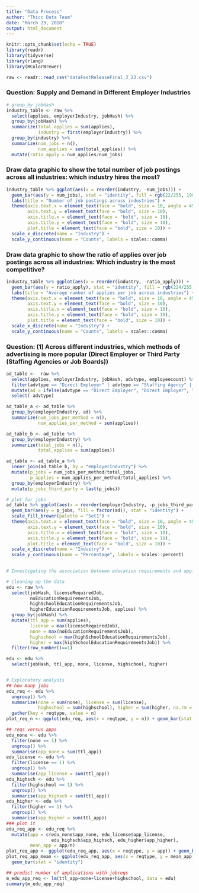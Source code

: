 ```yaml
---
title: "Data Process"
author: "Thicc Data Team"
date: "March 23, 2018"
output: html_document
---
```


```r
knitr::opts_chunk$set(echo = TRUE)
library(readr)
library(tidyverse)
library(rlang)
library(RColorBrewer)
```

```r
raw <- readr::read_csv("dataFestReleaseFinal_3_23.csv")
```

### Question: Supply and Demand in Different Employer Industries
```r
# group_by jobHash
industry_table <- raw %>%
  select(applies, employerIndustry, jobHash) %>%
  group_by(jobHash) %>%
  summarize(total_applies = sum(applies),
            industry = first(employerIndustry)) %>%
  group_by(industry) %>%
  summarize(num_jobs = n(),
            num_applies = sum(total_applies)) %>%
  mutate(ratio_apply = num_applies/num_jobs) 
```

### Draw data graphic to show the total number of job postings across all industries: which industry hires the most?
```r
industry_table %>% ggplot(aes(x = reorder(industry, -num_jobs))) +
  geom_bar(aes(y = num_jobs), stat = "identity", fill = rgb(22/255, 199/255, 102/255)) +
  labs(title = "Number of job postings across industries") +
  theme(axis.text.x = element_text(face = "bold", size = 10, angle = 45), 
        axis.text.y = element_text(face = "bold", size = 10), 
        axis.title.x = element_text(face = "bold", size = 10), 
        axis.title.y = element_text(face = "bold", size = 10),
        plot.title = element_text(face = "bold", size = 10)) + 
  scale_x_discrete(name = "Industry") +
  scale_y_continuous(name = "Counts", labels = scales::comma)  
```

### Draw data graphic to show the ratio of applies over job postings across all industries: Which industry is the most competitive?
```r
industry_table %>% ggplot(aes(x = reorder(industry, -ratio_apply))) +
  geom_bar(aes(y = ratio_apply), stat = "identity", fill = rgb(224/255, 132/255, 13/255)) +
  labs(title = "Average number of applies per job across industries") +
  theme(axis.text.x = element_text(face = "bold", size = 10, angle = 45), 
        axis.text.y = element_text(face = "bold", size = 10), 
        axis.title.x = element_text(face = "bold", size = 10), 
        axis.title.y = element_text(face = "bold", size = 10),
        plot.title = element_text(face = "bold", size = 10)) + 
  scale_x_discrete(name = "Industry") +
  scale_y_continuous(name = "Counts", labels = scales::comma)  
```

### Question: (1) Across different industries, which methods of advertising is more popular (Direct Employer or Third Party (Staffing Agencies or Job Boards))
```r
ad_table <-  raw %>% 
  select(applies, employerIndustry, jobHash, advtype, employeecount) %>%
  filter(advtype == "Direct Employer" | advtype == "Staffing Agency" | advtype == "Job Boards") %>% 
  mutate(ad = ifelse(advtype == "Direct Employer", "Direct Employer", "Third Party")) %>%
  select(-advtype)

ad_table_a <- ad_table %>%
  group_by(employerIndustry, ad) %>%
  summarize(num_jobs_per_method = n(),
            num_applies_per_method = sum(applies))

ad_table_b <- ad_table %>%
  group_by(employerIndustry) %>%
  summarize(total_jobs = n(), 
            total_applies = sum(applies))

ad_table <- ad_table_a %>%
  inner_join(ad_table_b, by = "employerIndustry") %>%
  mutate(p_jobs = num_jobs_per_method/total_jobs,
         p_applies = num_applies_per_method/total_applies) %>%
  group_by(employerIndustry) %>%
  mutate(p_jobs_third_party = last(p_jobs))
```

```r
# plot for jobs
ad_table %>% ggplot(aes(x = reorder(employerIndustry, -p_jobs_third_party))) +
  geom_bar(aes(y = p_jobs, fill = factor(ad)), stat = "identity") +
  scale_fill_brewer(palette = "Set1") +
  theme(axis.text.x = element_text(face = "bold", size = 10, angle = 45), 
        axis.text.y = element_text(face = "bold", size = 10), 
        axis.title.x = element_text(face = "bold", size = 10), 
        axis.title.y = element_text(face = "bold", size = 10),
        plot.title = element_text(face = "bold", size = 10)) + 
  scale_x_discrete(name = "Industry") +
  scale_y_continuous(name = "Percentage", labels = scales::percent)  
  
```









```r
# Investigating the association between education requirements and application numbers

# Cleaning up the data
edu <- raw %>% 
  select(jobHash, licenseRequiredJob, 
         noEducationRequirementsJob, 
         highSchoolEducationRequirementsJob, 
         higherEducationRequirementsJob, applies) %>% 
  group_by(jobHash) %>% 
  mutate(ttl_app = sum(applies), 
         license = max(licenseRequiredJob), 
         none = max(noEducationRequirementsJob), 
         highschool = max(highSchoolEducationRequirementsJob), 
         higher = max(highSchoolEducationRequirementsJob)) %>% 
  filter(row_number()==1)

edu <- edu %>% 
  select(jobHash, ttl_app, none, license, highschool, higher)


# Exploratory analysis
## how many jobs
edu_req <- edu %>% 
  ungroup() %>% 
  summarize(none = sum(none), license = sum(license), 
            highschool = sum(highschool), higher = sum(higher, na.rm = TRUE)) %>% 
  gather(key = reqtype, value = n)
plot_req_n <- ggplot(edu_req, aes(x = reqtype, y = n)) + geom_bar(stat = "identity")

## reqs versus apps
edu_none <- edu %>% 
  filter(none == 1) %>% 
  ungroup() %>% 
  summarise(app_none = sum(ttl_app))
edu_license <- edu %>% 
  filter(license == 1) %>% 
  ungroup() %>% 
  summarise(app_license = sum(ttl_app))
edu_highsch <- edu %>% 
  filter(highschool == 1) %>% 
  ungroup() %>% 
  summarise(app_highsch = sum(ttl_app))
edu_higher <- edu %>% 
  filter(higher == 1) %>% 
  ungroup() %>% 
  summarise(app_higher = sum(ttl_app))
### plot it
edu_req_app <- edu_req %>% 
  mutate(app = c(edu_none$app_none, edu_license$app_license, 
                 edu_highsch$app_highsch, edu_higher$app_higher), 
         mean_app = app/n)
plot_req_app <- ggplot(edu_req_app, aes(x = reqtype, y = app)) + geom_bar(stat = "identity")
plot_req_app_mean <- ggplot(edu_req_app, aes(x = reqtype, y = mean_app)) + 
  geom_bar(stat = "identity")

## predict number of applications with jobreqs
m_edu_app_req <- lm(ttl_app~none+license+highschool, data = edu)
summary(m_edu_app_req)
```
